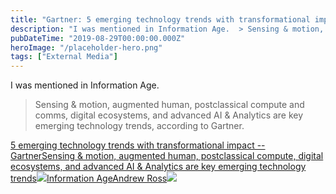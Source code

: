 ```yaml
---
title: "Gartner: 5 emerging technology trends with transformational impact"
description: "I was mentioned in Information Age.  > Sensing & motion, augmented human, postclassical compute and comms, digital ecosystems, and advanced AI & Analytics are key emerging technology trends, according to Gartner"
pubDateTime: "2019-08-29T00:00:00.000Z"
heroImage: "/placeholder-hero.png"
tags: ["External Media"]
---
```


I was mentioned in Information Age.

> Sensing & motion, augmented human, postclassical compute and comms, digital ecosystems, and advanced AI & Analytics are key emerging technology trends, according to Gartner.

[5 emerging technology trends with transformational impact -- GartnerSensing & motion, augmented human, postclassical compute, digital ecosystems, and advanced AI & Analytics are key emerging technology trends![](https://s27389.pcdn.co/wp-content/uploads/2018/06/cropped-IA_FAVICON_2018-1-192x192.png)Information AgeAndrew Ross![](https://s27389.pcdn.co/wp-content/uploads/2019/08/emerging-technology-trends.jpg)](https://www.information-age.com/5-emerging-technology-trends-gartner-123484932/)
